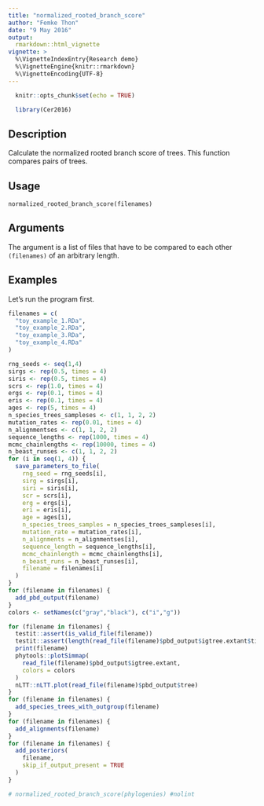 ```yaml
---
title: "normalized_rooted_branch_score"
author: "Femke Thon"
date: "9 May 2016"
output: 
  rmarkdown::html_vignette
vignette: >
  %\VignetteIndexEntry{Research demo}
  %\VignetteEngine{knitr::rmarkdown}
  %\VignetteEncoding{UTF-8}
---
```


```r
  knitr::opts_chunk$set(echo = TRUE)
```

```r
  library(Cer2016)
```

## Description

Calculate the normalized rooted branch score of trees.
This function compares pairs of trees.

## Usage

```normalized_rooted_branch_score(filenames)```

## Arguments

The argument is a list of files that have to be compared to each other ```(filenames)``` of an arbitrary length. 

## Examples

Let's run the program first.

```r
filenames = c(
  "toy_example_1.RDa", 
  "toy_example_2.RDa", 
  "toy_example_3.RDa", 
  "toy_example_4.RDa"
)

rng_seeds <- seq(1,4)
sirgs <- rep(0.5, times = 4)
siris <- rep(0.5, times = 4)
scrs <- rep(1.0, times = 4)
ergs <- rep(0.1, times = 4)
eris <- rep(0.1, times = 4)
ages <- rep(5, times = 4)
n_species_trees_sampleses <- c(1, 1, 2, 2)
mutation_rates <- rep(0.01, times = 4)
n_alignmentses <- c(1, 1, 2, 2)
sequence_lengths <- rep(1000, times = 4)
mcmc_chainlengths <- rep(10000, times = 4)
n_beast_runses <- c(1, 1, 2, 2)
for (i in seq(1, 4)) {
  save_parameters_to_file(
    rng_seed = rng_seeds[i],
    sirg = sirgs[i],
    siri = siris[i],
    scr = scrs[i],
    erg = ergs[i],
    eri = eris[i],
    age = ages[i],
    n_species_trees_samples = n_species_trees_sampleses[i],
    mutation_rate = mutation_rates[i],
    n_alignments = n_alignmentses[i],
    sequence_length = sequence_lengths[i],
    mcmc_chainlength = mcmc_chainlengths[i],
    n_beast_runs = n_beast_runses[i],
    filename = filenames[i]
  )  
}
for (filename in filenames) {
  add_pbd_output(filename)  
}
colors <- setNames(c("gray","black"), c("i","g"))

for (filename in filenames) {
  testit::assert(is_valid_file(filename))
  testit::assert(length(read_file(filename)$pbd_output$igtree.extant$tip.label) > 0)
  print(filename)
  phytools::plotSimmap(
    read_file(filename)$pbd_output$igtree.extant, 
    colors = colors
  )
  nLTT::nLTT.plot(read_file(filename)$pbd_output$tree)
}
for (filename in filenames) {
  add_species_trees_with_outgroup(filename)  
}
for (filename in filenames) {
  add_alignments(filename)  
}
for (filename in filenames) {
  add_posteriors(
    filename, 
    skip_if_output_present = TRUE
  )
}

```

```r
# normalized_rooted_branch_score(phylogenies) #nolint
```
